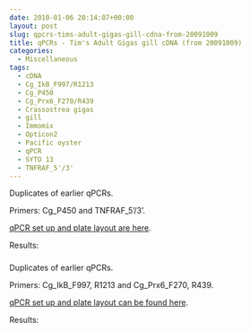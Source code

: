 ```yaml
---
date: 2010-01-06 20:14:07+00:00
layout: post
slug: qpcrs-tims-adult-gigas-gill-cdna-from-20091009
title: qPCRs - Tim's Adult Gigas gill cDNA (from 20091009)
categories:
  - Miscellaneous
tags:
  - cDNA
  - Cg_IkB_F997/R1213
  - Cg_P450
  - Cg_Prx6_F270/R439
  - Crassostrea gigas
  - gill
  - Immomix
  - Opticon2
  - Pacific oyster
  - qPCR
  - SYTO 13
  - TNFRAF_5'/3'
---
```


Duplicates of earlier qPCRs.

Primers: Cg_P450 and TNFRAF_5'/3'.

[qPCR set up and plate layout are here](https://eagle.fish.washington.edu/Arabidopsis/Notebook%20Workup%20Files/20100106-02.jpg).

Results:



### 





Duplicates of earlier qPCRs.

Primers: Cg_IkB_F997, R1213 and Cg_Prx6_F270, R439.

[qPCR set up and plate layout can be found here](https://eagle.fish.washington.edu/Arabidopsis/Notebook%20Workup%20Files/20100106-01.jpg).

Results:
